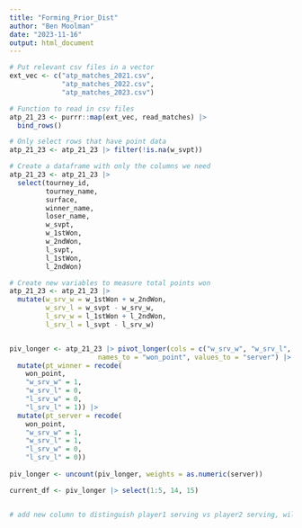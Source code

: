 ```yaml
---
title: "Forming_Prior_Dist"
author: "Ben Moolman"
date: "2023-11-16"
output: html_document
---
```


```r
# Put relevant csv files in a vector
ext_vec <- c("atp_matches_2021.csv",
             "atp_matches_2022.csv",
             "atp_matches_2023.csv")

# Function to read in csv files
atp_21_23 <- purrr::map(ext_vec, read_matches) |>
  bind_rows()

# Only select rows that have point data
atp_21_23 <- atp_21_23 |> filter(!is.na(w_svpt))
```

```r
# Create a dataframe with only the columns we need
atp_21_23 <- atp_21_23 |>
  select(tourney_id,
         tourney_name,
         surface,
         winner_name,
         loser_name,
         w_svpt,
         w_1stWon,
         w_2ndWon,
         l_svpt,
         l_1stWon,
         l_2ndWon)

# Create new variables to measure total points won
atp_21_23 <- atp_21_23 |>
  mutate(w_srv_w = w_1stWon + w_2ndWon,
         w_srv_l = w_svpt - w_srv_w,
         l_srv_w = l_1stWon + l_2ndWon,
         l_srv_l = l_svpt - l_srv_w)


piv_longer <- atp_21_23 |> pivot_longer(cols = c("w_srv_w", "w_srv_l", "l_srv_w", "l_srv_l"),
                      names_to = "won_point", values_to = "server") |>
  mutate(pt_winner = recode(
    won_point,
    "w_srv_w" = 1,
    "w_srv_l" = 0,
    "l_srv_w" = 0,
    "l_srv_l" = 1)) |>
  mutate(pt_server = recode(
    won_point,
    "w_srv_w" = 1,
    "w_srv_l" = 1,
    "l_srv_w" = 0,
    "l_srv_l" = 0))
  
piv_longer <- uncount(piv_longer, weights = as.numeric(server))

current_df <- piv_longer |> select(1:5, 14, 15)


# add new column to distinguish player1 serving vs player2 serving, will be opposite
```


             


  
  